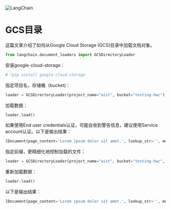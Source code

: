 

<Head>
  <script>
    {
      `(function() {
         var _hmt = _hmt || [];
(function() {
  var hm = document.createElement("script");
  hm.src = "https://hm.baidu.com/hm.js?e60fb290e204e04c5cb6f79b0ac1e697";
  var s = document.getElementsByTagName("script")[0]; 
  s.parentNode.insertBefore(hm, s);
})();
       })();`
    }
  </script>
</Head>

![LangChain](https://pica.zhimg.com/50/v2-56e8bbb52aa271012541c1fe1ceb11a2_r.gif)



GCS目录
=================================================

这篇文章介绍了如何从Google Cloud Storage (GCS)目录中加载文档对象。

```python
from langchain.document_loaders import GCSDirectoryLoader
```

安装google-cloud-storage：

```python
# !pip install google-cloud-storage
```

指定项目名，存储桶（bucket)：

```python
loader = GCSDirectoryLoader(project_name="aist", bucket="testing-hwc")
```

加载数据：

```python
loader.load()
```

如果使用End user credentials认证，可能会收到警告信息，建议使用Service account认证。以下是输出结果：

```python
[Document(page_content='Lorem ipsum dolor sit amet.', lookup_str='', metadata={'source': '/var/folders/y6/8_bzdg295ld6s1_97_12m4lr0000gn/T/tmpz37njh7u/fake.docx'}, lookup_index=0)]
```

指定前缀，更精细化地控制加载的文件：

```python
loader = GCSDirectoryLoader(project_name="aist", bucket="testing-hwc", prefix="fake")
```

重新加载数据：

```python
loader.load()
```

以下是输出结果：

```python
[Document(page_content='Lorem ipsum dolor sit amet.', lookup_str='', metadata={'source': '/var/folders/y6/8_bzdg295ld6s1_97_12m4lr0000gn/T/tmpylg6291i/fake.docx'}, lookup_index=0)]
```